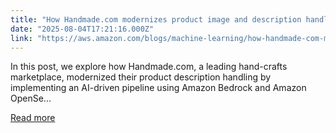 ```yaml
---
title: "How Handmade.com modernizes product image and description handling with Amazon Bedrock and Amazon OpenSearch Service"
date: "2025-08-04T17:21:16.000Z"
link: "https://aws.amazon.com/blogs/machine-learning/how-handmade-com-modernizes-product-image-and-description-handling-with-amazon-bedrock-and-amazon-opensearch-service/"
---
```


In this post, we explore how Handmade.com, a leading hand-crafts marketplace, modernized their product description handling by implementing an AI-driven pipeline using Amazon Bedrock and Amazon OpenSe...

[Read more](https://aws.amazon.com/blogs/machine-learning/how-handmade-com-modernizes-product-image-and-description-handling-with-amazon-bedrock-and-amazon-opensearch-service/)
